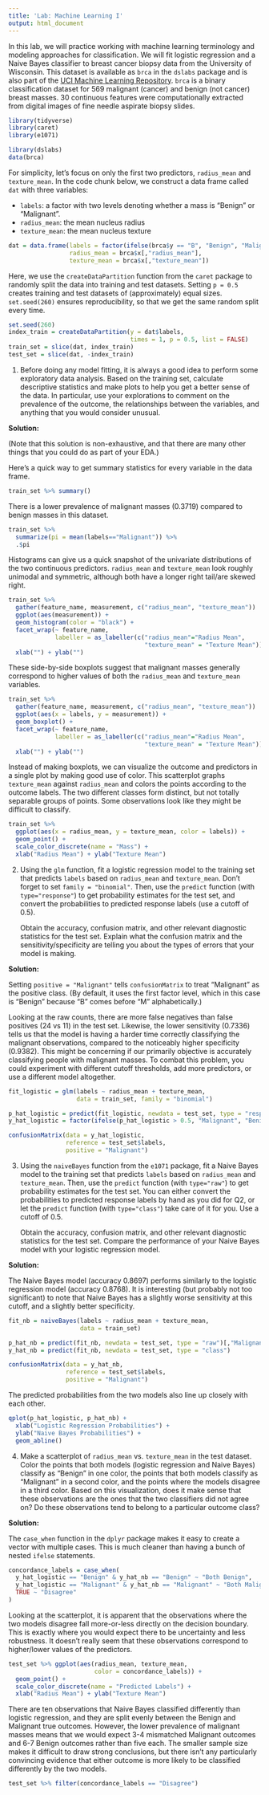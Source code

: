 ```yaml
---
title: 'Lab: Machine Learning I'
output: html_document
---
```


In this lab, we will practice working with machine learning terminology and modeling approaches for classification. We will fit logistic regression and a Naive Bayes classifier to breast cancer biopsy data from the University of Wisconsin. This dataset is available as `brca` in the `dslabs` package and is also part of the [UCI Machine Learning Repository](https://archive.ics.uci.edu/ml/datasets/Breast+Cancer+Wisconsin+(Diagnostic)). `brca` is a binary classification dataset for 569 malignant (cancer) and benign (not cancer) breast masses. 30 continuous features were computationally extracted from digital images of fine needle aspirate biopsy slides. 

```r
library(tidyverse)
library(caret)
library(e1071)

library(dslabs)
data(brca)
```

For simplicity, let's focus on only the first two predictors, `radius_mean` and `texture_mean`. In the code chunk below, we construct a data frame called `dat` with three variables: 

- `labels`: a factor with two levels denoting whether a mass is "Benign" or "Malignant". 
- `radius_mean`: the mean nucleus radius
- `texture_mean`: the mean nucleus texture

```r
dat = data.frame(labels = factor(ifelse(brca$y == "B", "Benign", "Malignant")), 
                 radius_mean = brca$x[,"radius_mean"], 
                 texture_mean = brca$x[,"texture_mean"])
```

Here, we use the `createDataPartition` function from the `caret` package to randomly split the data into training and test datasets. Setting `p = 0.5` creates training and test datasets of (approximately) equal sizes. `set.seed(260)` ensures reproducibility, so that we get the same random split every time. 

```r
set.seed(260)
index_train = createDataPartition(y = dat$labels, 
                                  times = 1, p = 0.5, list = FALSE)
train_set = slice(dat, index_train)
test_set = slice(dat, -index_train)
```


1. Before doing any model fitting, it is always a good idea to perform some exploratory data analysis. Based on the training set, calculate descriptive statistics and make plots to help you get a better sense of the data. In particular, use your explorations to comment on the prevalence of the outcome, the relationships between the variables, and anything that you would consider unusual. 

**Solution:** 

(Note that this solution is non-exhaustive, and that there are many other things that you could do as part of your EDA.) 

Here's a quick way to get summary statistics for every variable in the data frame. 

```r
train_set %>% summary()
```
There is a lower prevalence of malignant masses (0.3719) compared to benign masses in this dataset. 

```r
train_set %>% 
  summarize(pi = mean(labels=="Malignant")) %>% 
  .$pi
```

Histograms can give us a quick snapshot of the univariate distributions of the two continuous predictors. `radius_mean` and `texture_mean` look roughly unimodal and symmetric, although both have a longer right tail/are skewed right. 

```r
train_set %>% 
  gather(feature_name, measurement, c("radius_mean", "texture_mean"))  %>% 
  ggplot(aes(measurement)) + 
  geom_histogram(color = "black") + 
  facet_wrap(~ feature_name, 
             labeller = as_labeller(c("radius_mean"="Radius Mean", 
                                      "texture_mean" = "Texture Mean"))) + 
  xlab("") + ylab("")
```

These side-by-side boxplots suggest that malignant masses generally correspond to higher values of both the `radius_mean` and `texture_mean` variables. 

```r
train_set %>% 
  gather(feature_name, measurement, c("radius_mean", "texture_mean"))  %>% 
  ggplot(aes(x = labels, y = measurement)) + 
  geom_boxplot() + 
  facet_wrap(~ feature_name, 
             labeller = as_labeller(c("radius_mean"="Radius Mean", 
                                      "texture_mean" = "Texture Mean"))) + 
  xlab("") + ylab("")
```

Instead of making boxplots, we can visualize the outcome and predictors in a single plot by making good use of color. This scatterplot graphs `texture_mean` against `radius_mean` and colors the points according to the outcome labels. The two different classes form distinct, but not totally separable groups of points. Some observations look like they might be difficult to classify. 

```r
train_set %>% 
  ggplot(aes(x = radius_mean, y = texture_mean, color = labels)) + 
  geom_point() + 
  scale_color_discrete(name = "Mass") + 
  xlab("Radius Mean") + ylab("Texture Mean")
```


2. Using the `glm` function, fit a logistic regression model to the training set that predicts `labels` based on `radius_mean` and `texture_mean`. Don't forget to set `family = "binomial"`. Then, use the `predict` function (with `type="response"`) to get probability estimates for the test set, and convert the probabilities to predicted response labels (use a cutoff of 0.5). 

   Obtain the accuracy, confusion matrix, and other relevant diagnostic statistics for the test set. Explain what the confusion matrix and the sensitivity/specificity are telling you about the types of errors that your model is making. 

**Solution:** 

Setting `positive = "Malignant"` tells `confusionMatrix` to treat “Malignant” as the positive class. (By default, it uses the first factor level, which in this case is "Benign" because "B" comes before "M" alphabetically.) 

Looking at the raw counts, there are more false negatives than false positives (24 vs 11) in the test set. Likewise, the lower sensitivity (0.7336) tells us that the model is having a harder time correctly classifying the malignant observations, compared to the noticeably higher specificity (0.9382). This might be concerning if our primarily objective is accurately classifying people with malignant masses. To combat this problem, you could experiment with different cutoff thresholds, add more predictors, or use a different model altogether. 

```r
fit_logistic = glm(labels ~ radius_mean + texture_mean, 
                   data = train_set, family = "binomial")

p_hat_logistic = predict(fit_logistic, newdata = test_set, type = "response")
y_hat_logistic = factor(ifelse(p_hat_logistic > 0.5, "Malignant", "Benign"))

confusionMatrix(data = y_hat_logistic, 
                reference = test_set$labels, 
                positive = "Malignant")
```


3. Using the `naiveBayes` function from the `e1071` package, fit a Naive Bayes model to the training set that predicts `labels` based on `radius_mean` and `texture_mean`. Then, use the `predict` function (with `type="raw"`) to get probability estimates for the test set. You can either convert the probabilities to predicted response labels by hand as you did for Q2, or let the `predict` function (with `type="class"`) take care of it for you. Use a cutoff of 0.5. 

   Obtain the accuracy, confusion matrix, and other relevant diagnostic statistics for the test set. Compare the performance of your Naive Bayes model with your logistic regression model. 

**Solution:** 

The Naive Bayes model (accuracy 0.8697) performs similarly to the logistic regression model (accuracy 0.8768). It is interesting (but probably not too significant) to note that Naive Bayes has a slightly worse sensitivity at this cutoff, and a slightly better specificity. 

```r
fit_nb = naiveBayes(labels ~ radius_mean + texture_mean, 
                    data = train_set)

p_hat_nb = predict(fit_nb, newdata = test_set, type = "raw")[,"Malignant"]
y_hat_nb = predict(fit_nb, newdata = test_set, type = "class")

confusionMatrix(data = y_hat_nb, 
                reference = test_set$labels, 
                positive = "Malignant")
```

The predicted probabilities from the two models also line up closely with each other. 

```r
qplot(p_hat_logistic, p_hat_nb) + 
  xlab("Logistic Regression Probabilities") + 
  ylab("Naive Bayes Probabilities") + 
  geom_abline()
```


4. Make a scatterplot of `radius_mean` vs. `texture_mean` in the test dataset. Color the points that both models (logistic regression and Naive Bayes) classify as "Benign" in one color, the points that both models classify as "Malignant" in a second color, and the points where the models disagree in a third color. Based on this visualization, does it make sense that these observations are the ones that the two classifiers did not agree on? Do these observations tend to belong to a particular outcome class? 

**Solution:** 

The `case_when` function in the `dplyr` package makes it easy to create a vector with multiple cases. This is much cleaner than having a bunch of nested `ifelse` statements. 

```r
concordance_labels = case_when(
  y_hat_logistic == "Benign" & y_hat_nb == "Benign" ~ "Both Benign", 
  y_hat_logistic == "Malignant" & y_hat_nb == "Malignant" ~ "Both Malignant", 
  TRUE ~ "Disagree"
)
```

Looking at the scatterplot, it is apparent that the observations where the two models disagree fall more-or-less directly on the decision boundary. This is exactly where you would expect there to be uncertainty and less robustness. It doesn't really seem that these observations correspond to higher/lower values of the predictors. 

```r
test_set %>% ggplot(aes(radius_mean, texture_mean, 
                        color = concordance_labels)) +
  geom_point() + 
  scale_color_discrete(name = "Predicted Labels") + 
  xlab("Radius Mean") + ylab("Texture Mean")
```

There are ten observations that Naive Bayes classified differently than logistic regression, and they are split evenly between the Benign and Malignant true outcomes. However, the lower prevalence of malignant masses means that we would expect 3-4 mismatched Malignant outcomes and 6-7 Benign outcomes rather than five each. The smaller sample size makes it difficult to draw strong conclusions, but there isn't any particularly convincing evidence that either outcome is more likely to be classified differently by the two models. 

```r
test_set %>% filter(concordance_labels == "Disagree")
```